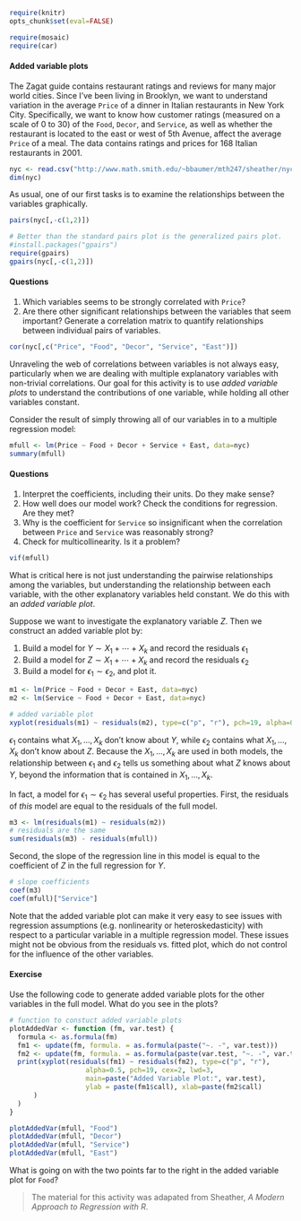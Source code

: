 ```r
require(knitr)
opts_chunk$set(eval=FALSE)
```

```r
require(mosaic)
require(car)
```

#### Added variable plots

The Zagat guide contains restaurant ratings and reviews for many major world cities. Since I've been living in Brooklyn, we want to understand variation in the average `Price` of a dinner in Italian restaurants in New York City. Specifically, we want to know how customer ratings (measured on a scale of 0 to 30) of the `Food`, `Decor`, and `Service`, as well as whether the restaurant is located to the east or west of 5th Avenue, affect the average `Price` of a meal. The data contains ratings and prices for 168 Italian restaurants in 2001. 

```r
nyc <- read.csv("http://www.math.smith.edu/~bbaumer/mth247/sheather/nyc.csv")
dim(nyc)
```

As usual, one of our first tasks is to examine the relationships between the variables graphically. 

```r
pairs(nyc[,-c(1,2)])

# Better than the standard pairs plot is the generalized pairs plot. 
#install.packages("gpairs")
require(gpairs)
gpairs(nyc[,-c(1,2)])
```


#### Questions

#. Which variables seems to be strongly correlated with `Price`? 
#. Are there other significant relationships between the variables that seem important? Generate a correlation matrix to quantify relationships between individual pairs of variables. 

```r
cor(nyc[,c("Price", "Food", "Decor", "Service", "East")])
```

Unraveling the web of correlations between variables is not always easy, particularly when we are dealing with multiple explanatory variables with non-trivial correlations. Our goal for this activity is to use *added variable plots* to understand the contributions of one variable, while holding all other variables constant. 

Consider the result of simply throwing all of our variables in to a multiple regression model: 

```r
mfull <- lm(Price ~ Food + Decor + Service + East, data=nyc)
summary(mfull)
```

#### Questions

#. Interpret the coefficients, including their units. Do they make sense? 
#. How well does our model work? Check the conditions for regression. Are they met? 
#. Why is the coefficient for `Service` so insignificant when the correlation between `Price` and `Service` was reasonably strong? 
#. Check for multicollinearity. Is it a problem? 

```r
vif(mfull)
```

What is critical here is not just understanding the pairwise relationships among the variables, but understanding the relationship between each variable, with the other explanatory variables held constant. We do this with an *added variable plot*. 

Suppose we want to investigate the explanatory variable $Z$. Then we construct an added variable plot by:

1. Build a model for $Y \sim X_1 + \cdots + X_k$ and record the residuals $\epsilon_1$
2. Build a model for $Z \sim X_1 + \cdots + X_k$ and record the residuals $\epsilon_2$
3. Build a model for $\epsilon_1 \sim \epsilon_2$, and plot it.

```r
m1 <- lm(Price ~ Food + Decor + East, data=nyc)
m2 <- lm(Service ~ Food + Decor + East, data=nyc)

# added variable plot
xyplot(residuals(m1) ~ residuals(m2), type=c("p", "r"), pch=19, alpha=0.5, cex=2, main="Added Variable Plot for Service")
```

$\epsilon_1$ contains what $X_1,\ldots,X_k$ don't know about $Y$, while $\epsilon_2$ contains what $X_1,\ldots,X_k$ don't know about $Z$. Because the $X_1,\ldots,X_k$ are used in both models, the relationship between $\epsilon_1$ and $\epsilon_2$ tells us something about what $Z$ knows about $Y$, beyond the information that is contained in $X_1,\ldots,X_k$. 

In fact, a model for $\epsilon_1 \sim \epsilon_2$ has several useful properties. First, the residuals of *this* model are equal to the residuals of the full model. 

```r
m3 <- lm(residuals(m1) ~ residuals(m2))
# residuals are the same
sum(residuals(m3) - residuals(mfull))
```

Second, the slope of the regression line in this model is equal to the coefficient of $Z$ in the full regression for $Y$. 

```r
# slope coefficients
coef(m3)
coef(mfull)["Service"]
```

Note that the added variable plot can make it very easy to see issues with regression assumptions (e.g. nonlinearity or heteroskedasticity) with respect to a particular variable in a multiple regression model. These issues might not be obvious from the residuals vs. fitted plot, which do not control for the influence of the other variables. 

#### Exercise

Use the following code to generate added variable plots for the other variables in the full model. What do you see in the plots? 

```r
# function to constuct added variable plots
plotAddedVar <- function (fm, var.test) {
  formula <- as.formula(fm)
  fm1 <- update(fm, formula. = as.formula(paste("~. -", var.test)))
  fm2 <- update(fm, formula. = as.formula(paste(var.test, "~. -", var.test)))
  print(xyplot(residuals(fm1) ~ residuals(fm2), type=c("p", "r"),
                   alpha=0.5, pch=19, cex=2, lwd=3, 
                   main=paste("Added Variable Plot:", var.test), 
                   ylab = paste(fm1$call), xlab=paste(fm2$call)
      )
  )
}
```

```r
plotAddedVar(mfull, "Food")
plotAddedVar(mfull, "Decor")
plotAddedVar(mfull, "Service")
plotAddedVar(mfull, "East")
```

What is going on with the two points far to the right in the added variable plot for `Food`? 

> The material for this activity was adapated from Sheather, *A Modern Approach to Regression with R*. 
